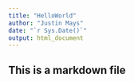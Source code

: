 ```yaml
---
title: "HelloWorld"
author: "Justin Mays"
date: "`r Sys.Date()`"
output: html_document
---
```


## This is a markdown file

